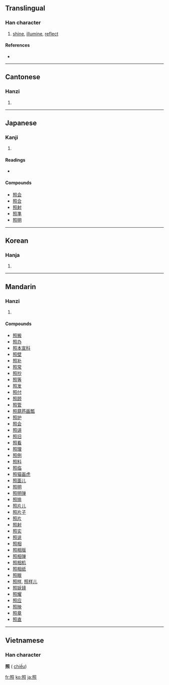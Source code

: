 {{see|炤}}
==Translingual==

===Han character===
{{Han char|rn=86|rad=火|as=09|sn=13|four=6733<sub>6</sub>|canj=日口火 (ARF)}}

# [[shine]], [[illumine]], [[reflect]]

====References====
* {{Han ref|kx=0677.360|dkj=19226|dj=1089.030|hdz=32221.010|uh=7167|ud=29031|bh=B7D3|bd=47059}}

----

==Cantonese==

===Hanzi===
{{yue-hanzi|jyut=|y=jiu3}}

# {{defn|Cantonese}}

----

==Japanese==

===Kanji===
{{ja-kanji|grade=4|rs=火09}}

# {{defn|Japanese}}

====Readings====
* {{ja-readings|on=[[しょう]] (shō)|kun=[[てる]] (teru), [[てらす]] (terasu), [[てり]] (teri)}}

====Compounds====
* [[照会]]
* [[照合]]
* [[照射]]
* [[照準]]
* [[照明]]

----

==Korean==

===Hanja===
{{ko-hanja|hangeul=조|eumhun=|rv=jo|mr=cho|y=co}}

# {{defn|Korean}}

----

==Mandarin==

===Hanzi===
{{cmn-hanzi|pin=[[yù]] ([[yu4]]), [[zhào]] ([[zhao4]])|wg=yü<sup>4</sup>, chao<sup>4</sup>}}

# {{defn|Mandarin}}

====Compounds====
* [[照搬]]
* [[照办]]
* [[照本宣科]]
* [[照壁]]
* [[照补]]
* [[照常]]
* [[照抄]]
* [[照等]]
* [[照发]]
* [[照付]]
* [[照顾]]
* [[照管]]
* [[照葫芦画瓢]]
* [[照护]]
* [[照会]]
* [[照讲]]
* [[照旧]]
* [[照看]]
* [[照理]]
* [[照例]]
* [[照料]]
* [[照临]]
* [[照猫画虎]]
* [[照面儿]]
* [[照明]]
* [[照明弹]]
* [[照排]]
* [[照片儿]]
* [[照片子]]
* [[照片]]
* [[照射]]
* [[照实]]
* [[照说]]
* [[照相]]
* [[照相版]]
* [[照相弹]]
* [[照相机]]
* [[照相纸]]
* [[照眼]]
* [[照样]], [[照样儿]]
* [[照妖镜]]
* [[照耀]]
* [[照应]]
* [[照映]]
* [[照章]]
* [[照直]]

----

==Vietnamese==
===Han character===
'''照''' (
[[chiếu]])

[[fr:照]]
[[ko:照]]
[[ja:照]]